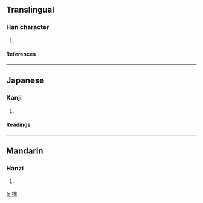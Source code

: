 ==Translingual==
===Han character===
{{Han char|rn=64|rad=手|as=08|sn=11|four=5503<sub>2</sub>|canj=手中水 (QLE)}}
# {{defn|Han|sort=手08}}
====References====
{{Han ref|kx=0435.250|dkj=12217|hdz=31908.020|uh=6378|ud=25464|bh=D5A1|bd=54689}}
----
==Japanese==
===Kanji===
{{ja-kanji|grade=|rs=手08}}
# {{defn|Japanese}} 
====Readings====
{{ja-readings|on=[[とつ]] (totsu), [[とち]] (tochi)|kun=[[なめらか]] (nameraka)}}
----
==Mandarin==
===Hanzi===
{{cmn-hanzi|pin=[[niē]] (nie1), [[tū]] (tu1)|wg=nieh<sup>1</sup>, t'u<sup>1</sup>}}
# {{defn|Mandarin}}

[[fr:捸]]